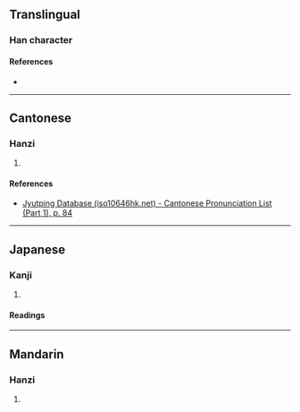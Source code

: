 {{character info/new}}
==Translingual==
{{Han simplified forms|嚝|𭇗|𫩕|ex=y}}

===Han character===
{{Han char|rn=30|rad=口|as=15|sn=18|four=60086|canj=RITC|ids=⿰口廣}}

====References====
* {{Han ref|kx=0213.050|dkj=04527|dj=0435.330|hdz=10700.140|uh=569D|ud=22173|bh=EFBE|bd=61374}}

----

==Cantonese==

===Hanzi===
{{yue-hanzi|jyut=[[gwang1]]|y=gwang1}}

# {{defn|lang=yue|sort=口15}}

====References====
* [http://www.iso10646hk.net/jp/document/download.jsp Jyutping Database (iso10646hk.net) - Cantonese Pronunciation List (Part 1), p. 84]

----

==Japanese==
{{ja-kanji forms|𭇗|嚝}}

===Kanji===
{{ja-kanji|grade=|rs=口15}}

# {{defn|lang=ja|sort=口15}}

====Readings====
{{ja-readings
|goon=こう<くわう
|kanon=かく
|kun=さけ-ぶ}}

----

==Mandarin==

===Hanzi===
{{cmn-hanzi|pin=[[hōng]] ([[hong1]])|wg=hung<sup>1</sup>}}

# {{defn|lang=cmn|sort=口15}}